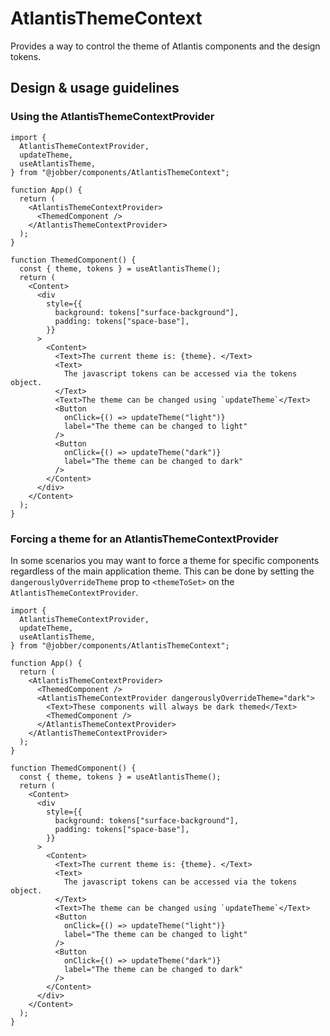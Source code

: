 
<Meta
  title="Components/Themes/AtlantisThemeContext"
  component={AtlantisThemeContextProvider}
/>

# AtlantisThemeContext

Provides a way to control the theme of Atlantis components and the design
tokens.

## Design & usage guidelines

### Using the AtlantisThemeContextProvider

```tsx
import {
  AtlantisThemeContextProvider,
  updateTheme,
  useAtlantisTheme,
} from "@jobber/components/AtlantisThemeContext";

function App() {
  return (
    <AtlantisThemeContextProvider>
      <ThemedComponent />
    </AtlantisThemeContextProvider>
  );
}

function ThemedComponent() {
  const { theme, tokens } = useAtlantisTheme();
  return (
    <Content>
      <div
        style={{
          background: tokens["surface-background"],
          padding: tokens["space-base"],
        }}
      >
        <Content>
          <Text>The current theme is: {theme}. </Text>
          <Text>
            The javascript tokens can be accessed via the tokens object.
          </Text>
          <Text>The theme can be changed using `updateTheme`</Text>
          <Button
            onClick={() => updateTheme("light")}
            label="The theme can be changed to light"
          />
          <Button
            onClick={() => updateTheme("dark")}
            label="The theme can be changed to dark"
          />
        </Content>
      </div>
    </Content>
  );
}
```

### Forcing a theme for an AtlantisThemeContextProvider

In some scenarios you may want to force a theme for specific components
regardless of the main application theme. This can be done by setting the
`dangerouslyOverrideTheme` prop to `<themeToSet>` on the
`AtlantisThemeContextProvider`.

```tsx
import {
  AtlantisThemeContextProvider,
  updateTheme,
  useAtlantisTheme,
} from "@jobber/components/AtlantisThemeContext";

function App() {
  return (
    <AtlantisThemeContextProvider>
      <ThemedComponent />
      <AtlantisThemeContextProvider dangerouslyOverrideTheme="dark">
        <Text>These components will always be dark themed</Text>
        <ThemedComponent />
      </AtlantisThemeContextProvider>
    </AtlantisThemeContextProvider>
  );
}

function ThemedComponent() {
  const { theme, tokens } = useAtlantisTheme();
  return (
    <Content>
      <div
        style={{
          background: tokens["surface-background"],
          padding: tokens["space-base"],
        }}
      >
        <Content>
          <Text>The current theme is: {theme}. </Text>
          <Text>
            The javascript tokens can be accessed via the tokens object.
          </Text>
          <Text>The theme can be changed using `updateTheme`</Text>
          <Button
            onClick={() => updateTheme("light")}
            label="The theme can be changed to light"
          />
          <Button
            onClick={() => updateTheme("dark")}
            label="The theme can be changed to dark"
          />
        </Content>
      </div>
    </Content>
  );
}
```
